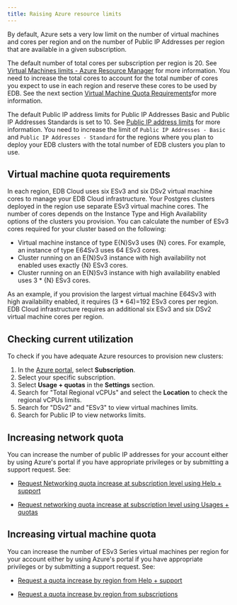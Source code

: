 ```yaml
---
title: Raising Azure resource limits
---
```


By default, Azure sets a very low limit on the number of virtual machines and cores per region and on the number of Public IP Addresses per region that are available in a given subscription.

The default number of total cores per subscription per region is 20. See [Virtual Machines limits - Azure Resource Manager](https://docs.microsoft.com/en-us/azure/azure-resource-manager/management/azure-subscription-service-limits#virtual-machines-limits---azure-resource-manager) for more information. You need to increase the total cores to account for the total number of cores you expect to use in each region and reserve these cores to be used by EDB. See the next section [Virtual Machine Quota Requirements](#virtual-machine-quota-requirements)for more information.

The default Public IP address limits for Public IP Addresses Basic and Public IP Addresses Standards is set to 10. See [Public IP address limits](https://docs.microsoft.com/en-us/azure/azure-resource-manager/management/azure-subscription-service-limits#publicip-address) for more information. You need to increase the limit of `Public IP Addresses - Basic` and `Public IP Addresses - Standard` for the regions where you plan to deploy your EDB clusters with the total number of EDB clusters you plan to use.


## Virtual machine quota requirements
In each region, EDB Cloud uses six ESv3 and six DSv2 virtual machine cores to manage your EDB Cloud infrastructure.
Your Postgres clusters deployed in the region use separate ESv3 virtual machine cores.
The number of cores depends on the Instance Type and High Availability options of the clusters you provision. You can calculate the number of ESv3 cores required for your cluster based on the following:

* Virtual machine instance of type E{N}Sv3 uses {N} cores. For example, an instance of type E64Sv3 uses 64 ESv3 cores.
* Cluster running on an E{N}Sv3 instance with high availability not enabled uses exactly {N} ESv3 cores.
* Cluster running on an E{N}Sv3 instance with high availability enabled uses 3 * {N} ESv3 cores.

As an example, if you provision the largest virtual machine E64Sv3 with high availability enabled, it requires (3 * 64)=192 ESv3 cores per region. EDB Cloud infrastructure requires an additional six ESv3 and six DSv2 virtual machine cores per region.

## Checking current utilization

To check if you have adequate Azure resources to provision new clusters:

1. In the [Azure portal](https://portal.azure.com/), select **Subscription**.
2. Select your specific subscription.
3. Select **Usage + quotas** in the **Settings** section.
4. Search for "Total Regional vCPUs" and select the **Location** to check the regional vCPUs limits.
5. Search for "DSv2" and "ESv3" to view virtual machines limits.
6. Search for Public IP to view networks limits.


## Increasing network quota

You can increase the number of public IP addresses for your account either by using Azure's portal if you have appropriate privileges or by submitting a support request. See:

- [Request Networking quota increase at subscription level using Help + support](https://docs.microsoft.com/en-us/azure/azure-portal/supportability/networking-quota-requests#request-networking-quota-increase-at-subscription-level-using-help--support)

- [Request networking quota increase at subscription level using Usages + quotas](https://docs.microsoft.com/en-us/azure/azure-portal/supportability/networking-quota-requests#request-networking-quota-increase-at-subscription-level-using-usages--quotas)


## Increasing virtual machine quota

You can increase the number of ESv3 Series virtual machines per region for your account either by using Azure's portal if you have appropriate privileges or by submitting a support request. See:

- [Request a quota increase by region from Help + support](https://docs.microsoft.com/en-us/azure/azure-portal/supportability/regional-quota-requests#request-a-quota-increase-by-region-from-help--support)

- [Request a quota increase by region from subscriptions](https://docs.microsoft.com/en-us/azure/azure-portal/supportability/regional-quota-requests#request-a-quota-increase-by-region-from-subscriptions)




